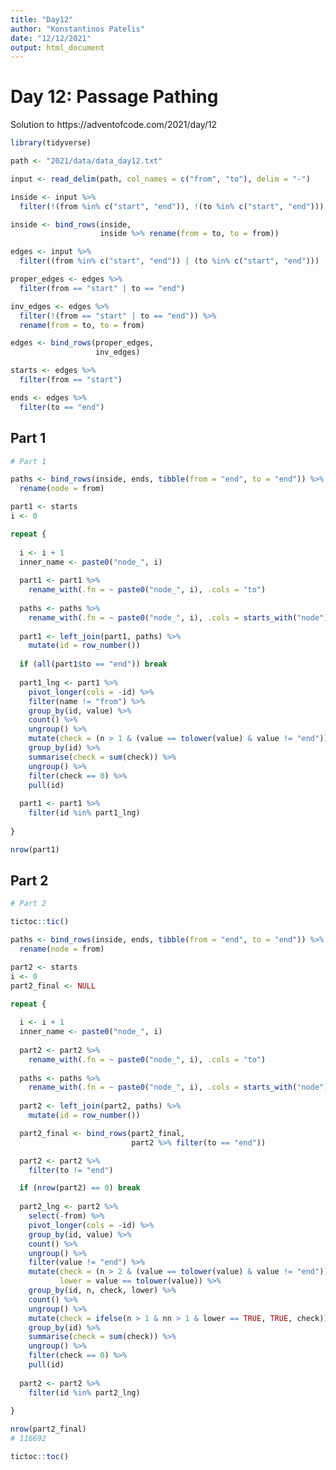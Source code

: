 ```yaml
---
title: "Day12"
author: "Konstantinos Patelis"
date: "12/12/2021"
output: html_document
---
```


# Day 12: Passage Pathing

Solution to https://adventofcode.com/2021/day/12

```r

library(tidyverse)

path <- "2021/data/data_day12.txt"

input <- read_delim(path, col_names = c("from", "to"), delim = "-")

inside <- input %>% 
  filter(!(from %in% c("start", "end")), !(to %in% c("start", "end")))

inside <- bind_rows(inside, 
                    inside %>% rename(from = to, to = from))

edges <- input %>% 
  filter((from %in% c("start", "end")) | (to %in% c("start", "end")))

proper_edges <- edges %>% 
  filter(from == "start" | to == "end")

inv_edges <- edges %>% 
  filter(!(from == "start" | to == "end")) %>% 
  rename(from = to, to = from)

edges <- bind_rows(proper_edges, 
                   inv_edges)

starts <- edges %>% 
  filter(from == "start")

ends <- edges %>% 
  filter(to == "end")

```

## Part 1

```r

# Part 1

paths <- bind_rows(inside, ends, tibble(from = "end", to = "end")) %>% 
  rename(node = from)

part1 <- starts
i <- 0

repeat {
  
  i <- i + 1
  inner_name <- paste0("node_", i)
  
  part1 <- part1 %>% 
    rename_with(.fn = ~ paste0("node_", i), .cols = "to")
  
  paths <- paths %>% 
    rename_with(.fn = ~ paste0("node_", i), .cols = starts_with("node"))
  
  part1 <- left_join(part1, paths) %>% 
    mutate(id = row_number())
  
  if (all(part1$to == "end")) break
  
  part1_lng <- part1 %>% 
    pivot_longer(cols = -id) %>%
    filter(name != "from") %>% 
    group_by(id, value) %>% 
    count() %>% 
    ungroup() %>% 
    mutate(check = (n > 1 & (value == tolower(value) & value != "end"))) %>% 
    group_by(id) %>% 
    summarise(check = sum(check)) %>% 
    ungroup() %>% 
    filter(check == 0) %>% 
    pull(id)
  
  part1 <- part1 %>% 
    filter(id %in% part1_lng)
  
}

nrow(part1)

```

## Part 2

```r

# Part 2

tictoc::tic()

paths <- bind_rows(inside, ends, tibble(from = "end", to = "end")) %>%
  rename(node = from)

part2 <- starts
i <- 0
part2_final <- NULL

repeat {
  
  i <- i + 1
  inner_name <- paste0("node_", i)
  
  part2 <- part2 %>% 
    rename_with(.fn = ~ paste0("node_", i), .cols = "to")
  
  paths <- paths %>% 
    rename_with(.fn = ~ paste0("node_", i), .cols = starts_with("node"))
  
  part2 <- left_join(part2, paths) %>% 
    mutate(id = row_number())

  part2_final <- bind_rows(part2_final,
                           part2 %>% filter(to == "end"))

  part2 <- part2 %>%
    filter(to != "end")

  if (nrow(part2) == 0) break
  
  part2_lng <- part2 %>% 
    select(-from) %>% 
    pivot_longer(cols = -id) %>%
    group_by(id, value) %>% 
    count() %>% 
    ungroup() %>% 
    filter(value != "end") %>% 
    mutate(check = (n > 2 & (value == tolower(value) & value != "end")), 
           lower = value == tolower(value)) %>% 
    group_by(id, n, check, lower) %>%
    count() %>%
    ungroup() %>%
    mutate(check = ifelse(n > 1 & nn > 1 & lower == TRUE, TRUE, check)) %>%
    group_by(id) %>% 
    summarise(check = sum(check)) %>% 
    ungroup() %>% 
    filter(check == 0) %>% 
    pull(id)
  
  part2 <- part2 %>% 
    filter(id %in% part2_lng)
  
}

nrow(part2_final)
# 116692

tictoc::toc()

```

